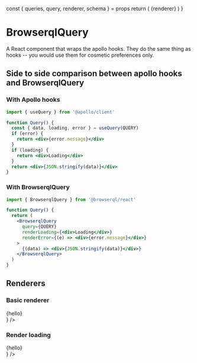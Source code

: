 
  const { queries, query, renderer, schema } = props
  return (
    <BrowserqlProvider schema={schema} queries={queries}>
      <BrowserqlQuery query={query}>{renderer}</BrowserqlQuery>
    </BrowserqlProvider>
  )
}

# BrowserqlQuery

A React component that wraps the apollo hooks. They do the same thing as hooks -- you would use them for cosmetic preferences only.

## Side to side comparison between apollo hooks and BrowserqlQuery

### With Apollo hooks

```jsx
import { useQuery } from '@apollo/client'

function Query() {
  const { data, loading, error } = useQuery(QUERY)
  if (error) {
    return <div>{error.message}</div>
  }
  if (loading) {
    return <div>Loading</div>
  }
  return <div>{JSON.stringify(data)}</div>
}
```

### With BrowserqlQuery

```jsx
import { BrowserqlQuery } from '@browserql/react'

function Query() {
  return (
    <BrowserqlQuery
      query={QUERY}
      renderLoading={<div>Loading</div>}
      renderError={(e) => <div>{error.message}</div>}
    >
      {(data) => <div>{JSON.stringify(data)}</div>}
    </BrowserqlQuery>
  )
}
```

## Renderers

### Basic renderer

<Story codesandbox="jolly-https-zfjuw">
  <Usage
    schema={gql`
      extend type Query {
        print: String!
      }
    `}
    queries={{
      print() {
        return 'Render a query without variables'
      },
    }}
    query={gql`
      query {
        print
      }
    `}
    renderer={(hello) => <div>{hello}</div>}
  />
</Story>

### Render loading

<Story>
  <Usage
    schema={gql`
      extend type Query {
        print: String!
      }
    `}
    queries={{
      print() {
        return 'Render a query without variables'
      },
    }}
    query={gql`
      query {
        print
      }
    `}
    renderer={(hello) => <div>{hello}</div>}
  />
</Story>
